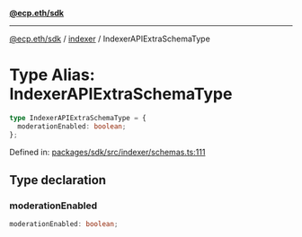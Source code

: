 [**@ecp.eth/sdk**](../../index.mdx)

***

[@ecp.eth/sdk](/sdk-reference/index.mdx) / [indexer](/sdk-reference/indexer/index.mdx) / IndexerAPIExtraSchemaType

# Type Alias: IndexerAPIExtraSchemaType

```ts
type IndexerAPIExtraSchemaType = {
  moderationEnabled: boolean;
};
```

Defined in: [packages/sdk/src/indexer/schemas.ts:111](https://github.com/ecp-eth/comments-monorepo/blob/main/packages/sdk/src/indexer/schemas.ts#L111)

## Type declaration

### moderationEnabled

```ts
moderationEnabled: boolean;
```

